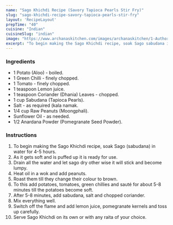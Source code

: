 ---
name: "Sago Khichdi Recipe (Savory Tapioca Pearls Stir Fry)"
slug: "sago-khichdi-recipe-savory-tapioca-pearls-stir-fry"
layout: 'RecipeLayout'
prepTime: "40"
cuisine: "Indian"
cuisineSlug: "indian"
image: "https://www.archanaskitchen.com/images/archanaskitchen/1-Author/Arti_Gupta/Sagokhichdi.jpg"
excerpt: "To begin making the Sago Khichdi recipe, soak Sago sabudana in water for 4-5 hours"
---

### Ingredients

- 1 Potato (Aloo) - boiled.
- 1 Green Chilli - finely chopped.
- 1 Tomato - finely chopped.
- 1 teaspoon Lemon juice.
- 1 teaspoon Coriander (Dhania) Leaves - chopped.
- 1 cup Sabudana (Tapioca Pearls).
- Salt - as required (kala namak.
- 1/4 cup Raw Peanuts (Moongphali).
- Sunflower Oil - as needed.
- 1/2 Anardana Powder (Pomegranate Seed Powder).

### Instructions

1. To begin making the Sago Khichdi recipe, soak Sago (sabudana) in water for 4-5 hours.
1. As it gets soft and is puffed up it is ready for use.
1. Drain all the water and let sago dry other wise it will stick and become lumpy.
1. Heat oil in a wok and add peanuts.
1. Roast them till they change their colour to brown.
1. To this add potatoes, tomatoes, green chillies and sauté for about 5-8 minutes till the potatoes become soft.
1. After 5-8 minutes, add sabudana, salt and chopped coriander.
1. Mix everything well.
1. Switch off the flame and add lemon juice, pomegranate kernels and toss up carefully.
1. Serve Sago Khichdi on its own or with any raita of your choice.
